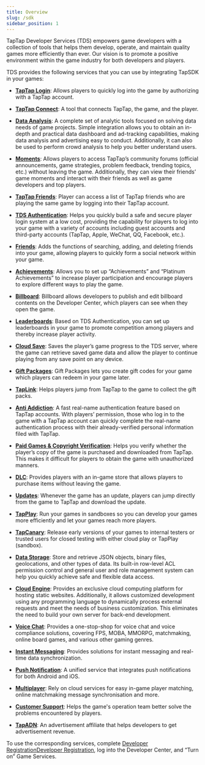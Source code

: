 ---
title: Overview
slug: /sdk
sidebar_position: 1
---


TapTap Developer Services (TDS) empowers game developers with a collection of tools that helps them develop, operate, and maintain quality games more efficiently than ever. Our vision is to promote a positive environment within the game industry for both developers and players.

TDS provides the following services that you can use by integrating TapSDK in your games:

- **[TapTap Login](/sdk/taptap-login/features/)**: Allows players to quickly log into the game by authorizing with a TapTap account.

- **[TapTap Connect](/sdk/taptap-connect/features/)**: A tool that connects TapTap, the game, and the player. 

- **[Data Analysis](/sdk/tapdb/features/)**: A complete set of analytic tools focused on solving data needs of game projects. Simple integration allows you to obtain an in-depth and practical data dashboard and ad-tracking capabilities, making data analysis and advertising easy to conduct. Additionally, it can also be used to perform crowd analysis to help you better understand users.

- **[Moments](/sdk/embedded-moments/features/)**: Allows players to access TapTap’s community forums (official announcements, game strategies, problem feedback, trending topics, etc.) without leaving the game. Additionally, they can view their friends’ game moments and interact with their friends as well as game developers and top players.

<Conditional region="cn">

- **[TapTap Friends](/sdk/tap-friend/features/)**: Player can access a list of TapTap friends who are playing the same game by logging into their TapTap account.

</Conditional>

- **[TDS Authentication](/sdk/authentication/features/)**: Helps you quickly build a safe and secure player login system at a low cost, providing the capability for players to log into your game with a variety of accounts including guest accounts and third-party accounts (TapTap, Apple, <Conditional region="cn">WeChat, QQ, </Conditional><Conditional region="global">Facebook, </Conditional>etc.).

- **[Friends](/sdk/friends/features/)**: Adds the functions of searching, adding, and deleting friends into your game, allowing players to quickly form a social network within your game.

<Conditional region="cn">

- **[Achievements](/sdk/achievement/features/)**: Allows you to set up “Achievements” and “Platinum Achievements” to increase player participation and encourage players to explore different ways to play the game.

- **[Billboard](/sdk/billboard/features/)**: Billboard allows developers to publish and edit billboard contents on the Developer Center, which players can see when they open the game.

</Conditional>

- **[Leaderboards](/sdk/leaderboard/features/)**: Based on TDS Authentication, you can set up leaderboards in your game to promote competition among players and thereby increase player activity.

- **[Cloud Save](/sdk/gamesaves/features/)**: Saves the player’s game progress to the TDS server, where the game can retrieve saved game data and allow the player to continue playing from any save point on any device.

- **[Gift Packages](/sdk/tds-gift/features/)**: Gift Packages lets you create gift codes for your game which players can redeem in your game later.

<Conditional region="cn">

- **[TapLink](/sdk/taplink/features/)**: Helps players jump from TapTap to the game to collect the gift packs.

- **[Anti Addiction](/sdk/anti-addiction/features/)**: A fast real-name authentication feature based on TapTap accounts. With players’ permission, those who log in to the game with a TapTap account can quickly complete the real-name authentication process with their already-verified personal information filed with TapTap.

</Conditional>

- **[Paid Games & Copyright Verification](/sdk/copyright-verification/features/)**: Helps you verify whether the player’s copy of the game is purchased and downloaded from TapTap. This makes it difficult for players to obtain the game with unauthorized manners.

- **[DLC](/sdk/dlc/features/)**: Provides players with an in-game store that allows players to purchase items without leaving the game.

- **[Updates](/sdk/update/guide/)**: Whenever the game has an update, players can jump directly from the game to TapTap and download the update.

<Conditional region="cn">

- **[TapPlay](/sdk/tap-play/features/)**: Run your games in sandboxes so you can develop your games more efficiently and let your games reach more players.

- **[TapCanary](/sdk/tap-canary/features/)**: Release early versions of your games to internal testers or trusted users for closed testing with either cloud play or TapPlay (sandbox).

</Conditional>

- **[Data Storage](/sdk/storage/features/)**: Store and retrieve JSON objects, binary files, geolocations, and other types of data. Its built-in row-level ACL permission control and general user and role management system can help you quickly achieve safe and flexible data access.

- **[Cloud Engine](/sdk/engine/overview/)**: Provides an exclusive cloud computing platform for hosting static websites. Additionally, it allows customized development using any programming language to dynamically process external requests and meet the needs of business customization. This eliminates the need to build your own server for back-end development.

- **[Voice Chat](/sdk/rtc/features/)**: Provides a one-stop-shop for voice chat and voice compliance solutions, covering FPS, MOBA, MMORPG, matchmaking, online board games, and various other gaming genres.

- **[Instant Messaging](/sdk/im/features/)**: Provides solutions for instant messaging and real-time data synchronization.

- **[Push Notification](/sdk/push/features/)**: A unified service that integrates push notifications for both Android and iOS.

<Conditional region="cn">

- **[Multiplayer](/sdk/multiplayer/features/)**: Rely on cloud services for easy in-game player matching, online matchmaking message synchronisation and more.

</Conditional>

- **[Customer Support](/sdk/tap-support/features/)**: Helps the game's operation team better solve the problems encountered by players.

- **[TapADN](/sdk/tap-adn/scheme/)**: An advertisement affiliate that helps developers to get advertisement revenue.

To use the corresponding services, complete <Conditional region="cn">[Developer Registration](https://developer.taptap.cn/)</Conditional><Conditional region="global">[Developer Registration](https://developer.taptap.io/)</Conditional>, log into the Developer Center, and “Turn on” Game Services.
